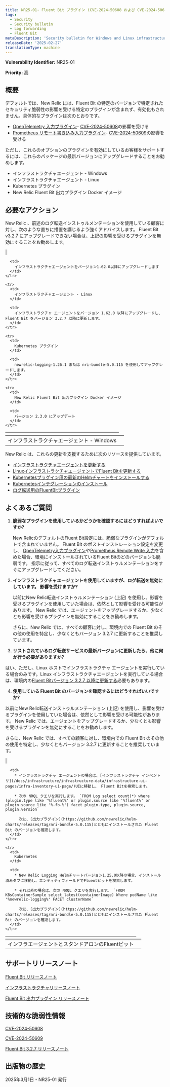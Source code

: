 ```yaml
---
title: NR25-01- Fluent Bit プラグイン (CVE-2024-50608 および CVE-2024-50609)
tags:
  - Security
  - Security bulletin
  - Log forwarding
  - Fluent Bit
metaDescription: 'Security bulletin for Windows and Linux infrastructure agent and Fluent Bit, the Kubernetes plugin, and the Fluent Bit output plugin.'
releaseDate: '2025-02-27'
translationType: machine
---
```


<DNT>**Vulnerability Identifier:**</DNT> NR25-01

<DNT>**Priority:**</DNT> 高

## 概要

デフォルトでは、New Relic には、Fluent Bit の特定のバージョンで特定されたセキュリティ脆弱性の影響を受ける特定のプラグインが含まれず、有効化もされません。具体的なプラグインは次のとおりです。

* [OpenTelemetry 入力プラグイン](https://docs.fluentbit.io/manual/pipeline/inputs/opentelemetry)- [CVE-2024-50608](https://nvd.nist.gov/vuln/detail/CVE-2024-50608)の影響を受ける
* [Prometheus リモート書き込み入力プラグイン](https://docs.fluentbit.io/manual/pipeline/inputs/prometheus-remote-write)- [CVE-2024-50609](https://nvd.nist.gov/vuln/detail/CVE-2024-50609)の影響を受ける

ただし、これらのオプションのプラグインを有効にしているお客様をサポートするには、これらのパッケージの最新バージョンにアップグレードすることをお勧めします。

* インフラストラクチャエージェント - Windows
* インフラストラクチャエージェント - Linux
* Kubernetes プラグイン
* New Relic Fluent Bit 出力プラグイン Docker イメージ

## 必要なアクション

New Relic 、前述のログ転送インストゥルメンテーションを使用している顧客に対し、次のような直ちに措置を講じるよう強くアドバイスします。 Fluent Bit v3.2.7 にアップグレードできない場合は、上記の影響を受けるプラグインを無効にすることをお勧めします。

<table>
  <thead>
    | <th /><td>
  </thead>

  <tbody>
    <tr>
      <td>
        インフラストラクチャエージェント - Windows
      </td>

      <td>
        インフラストラクチャエージェントをバージョン1.62.0以降にアップグレードします
      </td>
    </tr>

    <tr>
      <td>
        インフラストラクチャエージェント - Linux
      </td>

      <td>
        インフラストラクチャ エージェントをバージョン 1.62.0 以降にアップグレードし、Fluent Bit をバージョン 3.2.7 以降に更新します。
      </td>
    </tr>

    <tr>
      <td>
        Kubernetes プラグイン
      </td>

      <td>
        newrelic-logging-1.26.1 または nri-bundle-5.0.115 を使用してアップグレードします。
      </td>
    </tr>

    <tr>
      <td>
        New Relic Fluent Bit 出力プラグイン Docker イメージ
      </td>

      <td>
        バージョン 2.3.0 にアップデート
      </td>
    </tr>
  </tbody>
</table>

New Relic は、これらの更新を支援するために次のリソースを提供しています。

* [インフラストラクチャエージェントを更新する](/docs/infrastructure/install-infrastructure-agent/update-or-uninstall/update-infrastructure-agent/)
* [LinuxインフラストラクチャエージェントでFluent Bitを更新する](/docs/logs/forward-logs/forward-your-logs-using-infrastructure-agent/#install-fb-version)
* [Kubernetesプラグイン用の最新のHelmチャートをインストールする](https://github.com/newrelic/helm-charts/tree/master?tab=readme-ov-file#Installthecharts)
* [Kubernetesインテグレーションのインストール](/docs/kubernetes-pixie/kubernetes-integration/installation/kubernetes-integration-install-configure/)
* [ログ転送用のFluentBitプラグイン](/docs/logs/forward-logs/fluent-bit-plugin-log-forwarding/)

## よくあるご質問

1. **脆弱なプラグインを使用しているかどうかを確認するにはどうすればよいですか?**

   New RelicのデフォルトのFluent Bit設定には、脆弱なプラグインがデフォルトで含まれていません。 Fluent Bit のポストインストレーション設定を変更し、 [OpenTelemetry入力プラグイン](https://docs.fluentbit.io/manual/pipeline/inputs/opentelemetry)や[Prometheus Remote Write 入力](https://docs.fluentbit.io/manual/pipeline/inputs/prometheus-remote-write)を含めた場合、環境にインストールされているFluent Bitのどのバージョンも脆弱です。 指示に従って、すべてのログ転送インストゥルメンテーションをすぐにアップグレードしてください。

2. **インフラストラクチャエージェントを使用していますが、ログ転送を無効にしています。 影響を受けますか?**

   以前にNew Relic転送インストゥルメンテーション (上記) を使用し、影響を受けるプラグインを使用していた場合は、依然として影響を受ける可能性があります。 New Relic では、エージェントをアップグレードするか、少なくとも影響を受けるプラグインを無効にすることをお勧めします。

   さらに、New Relic では、すべての顧客に対し、環境内での Fluent Bit のその他の使用を特定し、少なくともバージョン 3.2.7 に更新することを推奨しています。

3. **リストされているログ転送サービスの最新バージョンに更新したら、他に何か行う必要がありますか?**

はい、ただし、Linux ホストでインフラストラクチャ エージェントを実行している場合のみです。Linux インフラストラクチャエージェントを実行している場合は、環境内の[Fluent Bitバージョン 3.2.7 以降に更新する](/docs/logs/forward-logs/forward-your-logs-using-infrastructure-agent/#install-fb-version)必要もあります。

4. **使用している Fluent Bit のバージョンを確認するにはどうすればいいですか?**

以前にNew Relic転送インストゥルメンテーション (上記) を使用し、影響を受けるプラグインを使用していた場合は、依然として影響を受ける可能性があります。 New Relic では、エージェントをアップグレードするか、少なくとも影響を受けるプラグインを無効にすることをお勧めします。

さらに、New Relic では、すべての顧客に対し、環境内での Fluent Bit のその他の使用を特定し、少なくともバージョン 3.2.7 に更新することを推奨しています。

<table>
  <thead>
    | <th /><td>
  </thead>

  <tbody>
    <tr>
      <td>
        インフラエージェントとスタンドアロンのFluentビット
      </td>

      <td>
        * インフラストラクチャ エージェントの場合は、[インフラストラクチャ インベントリ](/docs/infrastructure/infrastructure-data/infrastructure-ui-pages/infra-inventory-ui-page/)UIに移動し、 Fluent Bitを検索します。

        * 次の NRQL クエリを実行します。 `FROM Log select count(*) where (plugin.type like '%fluent%' or plugin.source like '%fluent%' or plugin.source like '%-fb-%') facet plugin.type, plugin.source, plugin.version`

          次に、[出力プラグイン](https://github.com/newrelic/helm-charts/releases/tag/nri-bundle-5.0.115)とともにインストールされた Fluent Bit のバージョンを確認します。
      </td>
    </tr>

    <tr>
      <td>
        Kubernetes
      </td>

      <td>
        * New Relic Logging Helmチャートバージョン1.25.0以降の場合、インストール済みタブに移動し、エンティティフィールドでFluentビットを検索します。

        * それ以外の場合は、次の NRQL クエリを実行します。 `FROM K8sContainerSample select latest(containerImage) Where podName like '%newrelic-logging%' FACET clusterName`

          次に、[出力プラグイン](https://github.com/newrelic/helm-charts/releases/tag/nri-bundle-5.0.115)とともにインストールされた Fluent Bit のバージョンを確認します。
      </td>
    </tr>
  </tbody>
</table>

## サポートリリースノート

[Fluent Bit リリースノート](/docs/release-notes/fluentbit-release-notes/)

[インフラストラクチャリリースノート](/docs/release-notes/infrastructure-release-notes/infrastructure-agent-release-notes/)

[Fluent Bit 出力プラグイン リリースノート](https://github.com/newrelic/newrelic-fluent-bit-output/releases)

## 技術的な脆弱性情報

[CVE-2024-50608](https://nvd.nist.gov/vuln/detail/CVE-2024-50608)

[CVE-2024-50609](https://nvd.nist.gov/vuln/detail/CVE-2024-50609)

[Fluent Bit 3.2.7 リリースノート](https://fluentbit.io/announcements/v3.2.7/)

## 出版物の歴史

2025年3月1日 - NR25-01 発行